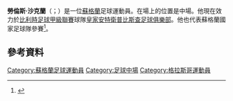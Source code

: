 {{short description|Scottish association football player}}
{{Use dmy dates|date=December 2016}}
{{Infobox football biography
| name = 勞倫斯·沙克蘭 <br/>Lawrence Shankland
| image = Lawrence Shankland 2019.jpg
| caption = 沙克蘭2019年代表[[蘇格蘭足球代表隊|蘇格蘭足球代表隊]]
| fullname = Lawrence Shankland<ref>{{cite book |title=A Record of Post-war Scottish League Players 1946/47 to 2017/18 |version=7 |publisher=John Litster and Scottish Football Historian magazine |date=2018}}</ref>
| birth_date = {{birth date and age|1995|8|10|df=y}}<ref>{{cite web |url=https://www.espn.co.uk/football/player/_/id/173306/lawrence-shankland |title=Lawrence Shankland: Overview |publisher=ESPN |access-date=25 February 2021}}</ref>
| birth_place = {{SCO}}[[格拉斯哥|格拉斯哥]]
| height = {{convert|1.85|m|order=flip}} <ref name=Soccerway>{{soccerway|lawrence-shankland/243009|accessdate=13 October 2019}}</ref>
| position = [[翼鋒|翼鋒]]
| currentclub = [[皇家安特衛普比斯查足球俱樂部|比斯查]]
| clubnumber = 17
| youthyears1 = 2009–2012
| youthclubs1 = [[女王公园足球俱乐部|女王公园]]
| years1 = 2012–2013
| clubs1 = [[女王公园足球俱乐部|女王公园]]
| caps1 = 34
| goals1 = 11
| years2 = 2013–2017
| clubs2 = [[阿伯丁足球俱乐部|阿伯丁]]
| caps2 = 17
| goals2 = 0
| years3 = 2014
| clubs3 = → [[邓弗姆林足球俱乐部|鄧弗姆林]] (外借)
| caps3 = 13
| goals3 = 7
| years4 = 2015–2016
| clubs4 = → [[圣米伦足球俱乐部|圣米伦]] (外借)
| caps4 = 31
| goals4 = 10
| years5 = 2016–2017
| clubs5 = → [[圣米伦足球俱乐部|圣米伦]] (外借)
| caps5 = 17
| goals5 = 0
| years6 = 2017
| clubs6 = → [[格里诺克慕顿足球俱乐部|摩頓]] (外借)
| caps6 = 16
| goals6 = 4
| years7 = 2017–2019
| clubs7 = [[艾爾聯足球會|艾爾聯]]
| caps7 = 61
| goals7 = 50
| years8 = 2019–2021
| clubs8 = [[邓迪联足球俱乐部|邓迪联]]
| caps8 = 59
| goals8 = 32
| years9 = 2021–
| clubs9 = [[皇家安特衛普比斯查足球俱樂部|比斯查]]
| caps9 = 9
| goals9 = 2
| nationalyears1 = 2015
| nationalteam1 = [[蘇格蘭21歲以下足球代表隊|蘇格蘭U21]]
| nationalcaps1 = 4
| nationalgoals1 = 2
| nationalyears2 = 2019–
| nationalteam2 = [[蘇格蘭足球代表隊|蘇格蘭]]
| nationalcaps2 = 4
| nationalgoals2 = 1
| club-update = 2021年11月21日
| nationalteam-update = 2021年9月10日
}}

'''勞倫斯·沙克蘭'''（{{lang-en|Lawrence Shankland}}；{{bd|1995年|8月10日}}）是一位[[蘇格蘭|蘇格蘭]]足球運動員。在場上的位置是中場。他現在效力於[[比利時足球甲級聯賽|比利時足球甲級聯賽]]球隊[[皇家安特衛普比斯查足球俱樂部|皇家安特衛普比斯查足球俱樂部]]。他也代表蘇格蘭國家足球隊參賽<ref>{{cite web |url=http://www.scottishfa.co.uk/scottish_fa_news.cfm?page=2986&newsID=14515&newsCategoryID=1 |title=Shankland hits debut double to sink Hungary |work=www.scottishfa.co.uk |publisher=Scottish Football Association |date=26 March 2015 |accessdate=26 March 2015}}</ref>。

==參考資料==
{{Reflist}}

{{DEFAULTSORT:Shankland, Lawrence}}
[[Category:蘇格蘭足球運動員|Category:蘇格蘭足球運動員]]
[[Category:足球中場|Category:足球中場]]
[[Category:格拉斯哥運動員|Category:格拉斯哥運動員]]